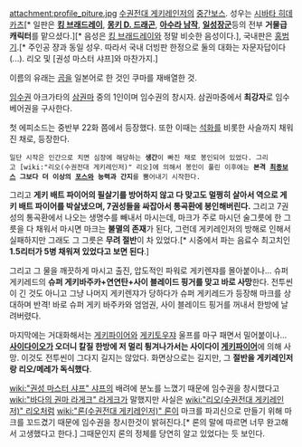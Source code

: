 attachment:profile_piture.jpg
[[수권전대 게키레인저]]의 [[중간보스]]. 성우는 [[시바타 히데카츠]][* 일판은 '''[[킹 브래드레이]]''', '''[[몽키 D. 드래곤]]''', '''[[아수라 남작]]''', '''[[일성장군]]'''등의  전부  '''거물급 캐릭터'''를 맡으셨다.][* 음성은 [[킹 브래드레이]]와 정말 비슷한 음성이다.], 국내판은 [[홍범기]].[* 주인공 쟝과 동일 성우. 따라서 국내 더빙판 한정으로 둘의 대화는 자문자답이다(...). 리오 및 [권성 마스터 샤프]와 마찬가지.] 

이름의 유래는 [[곰]]을 일본어로 한 것인 쿠마를 재배열한 것.

[[임수권]] 아크가타의 [[삼권마]] 중의 1인이며 임수권의 창시자. 삼권마중에서 '''최강자'''로 임수 베어권을 구사한다. 

첫 에피소드는 중반부 22화 쯤에서 등장했다. 또한 이때는 [[석화]]를 비롯한 사슬까지 채워진 채로, 등장한다.

 일단 시작은 인간으로 치면 심장에 해당하는 '''생간'''이 빠진 채로 봉인되어 있었다. 그리고 [wiki:"리오(수권전대 게키레인저)" 리오]에 의해서 봉인이 풀린 이후에는 '''본격 [[최종보스]] 그보다 더 이상의 [[포스]]와 능력과 간지'''를 뿜어내기 시작한다.

그리고 '''게키 배트 파이어의 필살기를 방어하지 않고 다 맞고도 멀쩡히 살아서 역으로 게키 배트 파이어를 박살냈으며, 7권성들을 싸잡아서 통곡환에 봉인해버린다.''' 그리고 7권성의 통곡환에서 나오는 생명수를 빼내서 마시는데, 마크가 주로 마시던 술그릇에 한 그릇을 다 채워서 마시면 마크는 '''불멸의 존재'''가 된다, 그런데 게키레인저의 방해로 인해서 실패하지만 그래도 그 그릇은 '''무려 절반'''이 차 있었다.[* 시중에서 파는 음료수 최고치인 '''1.5리터가 5병 채워져 있었다고 보면 된다'''.]

그리고 그 물을 깨끗하게 마시고 출진, 압도적인 파워로 게키렌쟈를 몰아붙이나… 슈퍼 게키레드의 '''슈퍼 게키바주카+연연탄+사이 블레이드 핑거를 맞고 바로 사망'''한다. 전투씬이 긴 것도 아니고 그냥 나머지 게키렌쟈가 당하다가 슈퍼 게키레드가 등장해 마크를 상대하며 반격! 바로 슈퍼 게키 바주카와 엄엄권, 사이 블레이드 핑거를 꺼내서 한방에 날려버렸다.

마지막에는 거대화해서는 [[게키파이어]]와 [[게키토우쟈]] 울프를 마구 패면서 밀어붙이나… '''[[사이다이오]]가 오더니 칼질 한방에 저 멀리 튕겨나가서는 사이다이 [[게키파이어]]'''에 의해 사망. 이것도 전투씬이 그다지 길지는 않았다. 화면상으로는 길지만, 그 '''절반을 게키레인저랑 리오/메레가 독식했다'''.

[[wiki:"권성 마스터 샤프" 샤프]]의 배려에 분노를 느꼈기 때문에 임수권을 창시했다고 [[wiki:"바다의 권마 라게크" 라게크]]가 말했지만 사실은 [[wiki:"리오(수권전대 게키레인저)" 리오]]처럼 [[wiki:"론(수권전대 게키레인저)" 론]]이 마크를 파괴신으로 만들기 위해 마크를 꼬드겼기 때문에 임수권을 창시한것이 밝혀진다.[* 론의 말에 따르면 너무 완고해서 고생했다고 한다.] 그때문인지 론의 정체를 당연히 알고 있었다는 듯 보인다.
